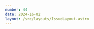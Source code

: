 ```yaml
---
number: 44
date: 2024-16-02
layout: /src/layouts/IssueLayout.astro
---
```



<Title title={`Issue ${frontmatter.number}`} date={frontmatter.date} />

<NewsletterSponsorSlot
  title="The whys and hows of setting up a release manager rotation"
  url={`https://www.runway.team/blog/the-whys-and-hows-of-setting-up-a-release-manager-rotation?utm_campaign%3DiOS%20CI%20Newsletter%26utm_medium%3Dweb%26utm_source%3DiOS%20CI%20Newsletter%20Issue%20${frontmatter.number}%26utm_content%3Djun_16_24`}
  description="Mobile releases don’t have to be shouldered by a single person or small group of SMEs using hidden know-how to make the whole thing run. With adequate preparation and support, any mobile engineer (or even a PM or QA) should be able to tackle a release with the right resources in hand. Learn how and why to set up a release rotation for your own team."
  image="/runway-alt.png"
/>

<Providers />

## [💪 Become an Xcode Cloud expert!](https://www.eventbrite.com/e/ship-your-apps-faster-with-xcode-cloud-tickets-880727147607)

One week until my Xcode Cloud workshop takes place. I have been using Xcode Cloud in production and at scale since it came out and I have given talks and written articles on its lesser-known and more advanced features, so I decided to **condense everything I have learnt so far into a three-hour workshop**.

Whether you're already using Apple's service and want to become an expert or you're looking at making the change from another CI/CD service, you must join me on the 26th of June 📆.

## [🧐 How GitHub reduced testing time for iOS apps with new runner features](https://github.blog/2024-06-03-how-github-reduced-testing-time-for-ios-apps-with-new-runner-features?utm_campaign%3DiOS%20CI%20Newsletter%26utm_medium%3Dweb%26utm_source%3DiOS%20CI%20Newsletter%20Issue%2044%26utm_content%3Djun_16_24)

Putting some time and effort into optimizing your app's CI/CD pipelines **will positively impact your team's velocity**. Fast unit tests will give you **quicker feedback** on PRs and faster archives and beta app uploads will help you **ship your features much quicker**!

In this article, [Eli Perkins](https://twitter.com/_eliperkins) and [Stephen Glass](https://www.linkedin.com/in/sglass1/) go through how the GitHub iOS team reduced their app's testing time by **60%**, from 38 minutes to 15 minutes, and improved their productivity and efficiency by **modularizing the codebase** and switching their **CI/CD runners to Apple Silicon**.

## [🚨 CircleCI is deprecating their Intel macOS runners](https://discuss.circleci.com/t/macos-intel-support-deprecation-in-january-2024/48718?utm_campaign%3DiOS%20CI%20Newsletter%26utm_medium%3Dweb%26utm_source%3DiOS%20CI%20Newsletter%20Issue%2044%26utm_content%3Djun_16_24)

If you're a [CircleCI](https://twitter.com/CircleCI) user, you must know that they will be **deprecating** all of their macOS Intel images in favour of their counterpart Apple Silicon runners.

As explained in the announcement, the Gen 2 images will be deprecated on the **28th of June** and the Gen 1 and dedicated host images will be deprecated on the **2nd of October**.

## [☁️ Extend your Xcode Cloud workflows](https://developer.apple.com/wwdc24/10200)

I thoroughly enjoyed this year's only WWDC session on Xcode Cloud. Apart from surfacing some features I was not aware of such as a **new manual workflow start condition**, they cover more advanced topics such as using the App Store Connect API and webhooks to trigger workflows programmatically. A **must-watch** if you use Xcode Cloud!

## [🔗 What's new in App Store Connect](https://developer.apple.com/wwdc24/10063)

Hidde and I have been building a macOS client for the App Store Connect that makes shipping new versions of your app as easy and fun as possible. The app relies heavily on the App Store Connect API, so the session I was most excited about this year was '**What's new in App Store Connect**'.

There are some great new additions that will help you test your apps in TestFlight and **attract more users** and a brand new way to let Apple know of new features in your app that will help you **get featured**!  

## [💨 Automating manual tasks when creating a version on App Store Connect](https://www.runway.team/blog/apply-promotional-text-and-whats-new-notes-to-new-versions-in-swift-using-the-app-store-connect-api?utm_campaign%3DiOS%20CI%20Newsletter%26utm_medium%3Dweb%26utm_source%3DiOS%20CI%20Newsletter%20Issue%2044%26utm_content%3Djun_16_24)

I am slowly but surely becoming an **App Store Connect API expert** and I love finding new ways of **automating tasks** that I do over and over again when I create new versions of my app.

One of these repetitive tasks is **copying information across different versions of my apps**, such as promotional text or generic release notes_._ I decided to automate this process recently and write all about how I did it on [Runway](https://twitter.com/RunwayTeam)'s blog! 
